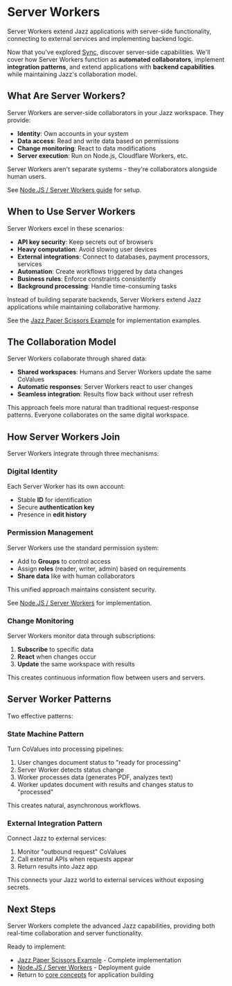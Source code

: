 
# Server Workers

Server Workers extend Jazz applications with server-side functionality, connecting to external services and implementing backend logic.

Now that you've explored [Sync](/docs/building-with-jazz/sync), discover server-side capabilities. We'll cover how Server Workers function as **automated collaborators**, implement **integration patterns**, and extend applications with **backend capabilities** while maintaining Jazz's collaboration model.

## What Are Server Workers?

Server Workers are server-side collaborators in your Jazz workspace. They provide:

- **Identity**: Own accounts in your system
- **Data access**: Read and write data based on permissions
- **Change monitoring**: React to data modifications
- **Server execution**: Run on Node.js, Cloudflare Workers, etc.

Server Workers aren't separate systems - they're collaborators alongside human users.

See [Node.JS / Server Workers guide](/docs/project-setup/server-side) for setup.

## When to Use Server Workers

Server Workers excel in these scenarios:

- **API key security**: Keep secrets out of browsers
- **Heavy computation**: Avoid slowing user devices
- **External integrations**: Connect to databases, payment processors, services
- **Automation**: Create workflows triggered by data changes
- **Business rules**: Enforce constraints consistently
- **Background processing**: Handle time-consuming tasks

Instead of building separate backends, Server Workers extend Jazz applications while maintaining collaborative harmony.

See the [Jazz Paper Scissors Example](https://github.com/garden-co/jazz/tree/main/examples/jazz-paper-scissors) for implementation examples.

## The Collaboration Model

Server Workers collaborate through shared data:

- **Shared workspaces**: Humans and Server Workers update the same CoValues
- **Automatic responses**: Server Workers react to user changes
- **Seamless integration**: Results flow back without user refresh

This approach feels more natural than traditional request-response patterns. Everyone collaborates on the same digital workspace.

## How Server Workers Join

Server Workers integrate through three mechanisms:

### Digital Identity

Each Server Worker has its own account:

- Stable **ID** for identification
- Secure **authentication key**
- Presence in **edit history**

### Permission Management

Server Workers use the standard permission system:

- Add to **Groups** to control access
- Assign **roles** (reader, writer, admin) based on requirements
- **Share data** like with human collaborators

This unified approach maintains consistent security.

See [Node.JS / Server Workers](/docs/project-setup/server-side) for implementation.

### Change Monitoring

Server Workers monitor data through subscriptions:

1. **Subscribe** to specific data
2. **React** when changes occur
3. **Update** the same workspace with results

This creates continuous information flow between users and servers.

## Server Worker Patterns

Two effective patterns:

### State Machine Pattern

Turn CoValues into processing pipelines:

1. User changes document status to "ready for processing"
2. Server Worker detects status change
3. Worker processes data (generates PDF, analyzes text)
4. Worker updates document with results and changes status to "processed"

This creates natural, asynchronous workflows.

### External Integration Pattern

Connect Jazz to external services:

1. Monitor "outbound request" CoValues
2. Call external APIs when requests appear
3. Return results into Jazz app

This connects your Jazz world to external services without exposing secrets.

## Next Steps

Server Workers complete the advanced Jazz capabilities, providing both real-time collaboration and server functionality.

Ready to implement:

- [Jazz Paper Scissors Example](https://github.com/garden-co/jazz/tree/main/examples/jazz-paper-scissors) - Complete implementation
- [Node.JS / Server Workers](/docs/project-setup/server-side) - Deployment guide
- Return to [core concepts](/docs/building-with-jazz/groups#next-steps) for application building

